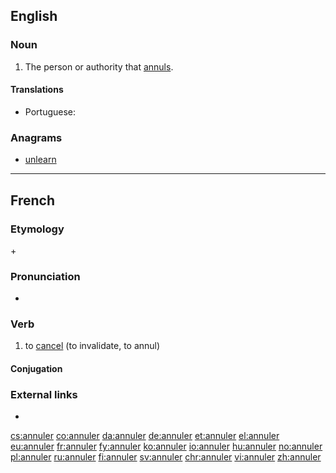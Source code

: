 ==English==

===Noun===
{{en-noun}}

# The person or authority that [[annul]]s.

====Translations====
{{trans-top|person or authority that annuls}}
* Portuguese: {{t|pt|anulador|m}}
{{trans-mid}}
{{trans-bottom}}

===Anagrams===
* [[unlearn#English|unlearn]]

----

==French==

===Etymology===
{{etyl|la|fr}} {{m|la|ad}} + {{m|la|nullus||to nothing}}

===Pronunciation===
* {{audio|Fr-annuler.ogg|Audio|lang=fr}}

===Verb===
{{fr-verb}}

# to [[cancel]] (to invalidate, to annul)

====Conjugation====
{{fr-conj-auto}}

===External links===
* {{R:TLFi}}

[[cs:annuler]]
[[co:annuler]]
[[da:annuler]]
[[de:annuler]]
[[et:annuler]]
[[el:annuler]]
[[eu:annuler]]
[[fr:annuler]]
[[fy:annuler]]
[[ko:annuler]]
[[io:annuler]]
[[hu:annuler]]
[[no:annuler]]
[[pl:annuler]]
[[ru:annuler]]
[[fi:annuler]]
[[sv:annuler]]
[[chr:annuler]]
[[vi:annuler]]
[[zh:annuler]]